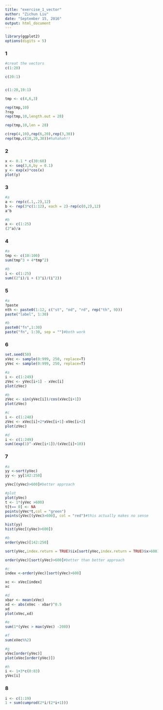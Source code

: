 ```yaml
---
title: "exercise_1_vector"
author: "Zichun Liu"
date: "September 15, 2016"
output: html_document
---
```

```r
library(ggplot2)
options(digits = 5)
```

### 1
```r
#creat the vectors
c(1:20)

c(20:1)


c(1:20,19:1)

tmp <- c(4,6,3)

rep(tmp,10)
?rep
rep(tmp,10,length.out = 28)

rep(tmp,10,len = 28)

c(rep(4,10),rep(6,20),rep(3,30))
rep(tmp,c(10,20,30))#hahahah!!
```

### 2
```r
x <- 0.1 * c(30:60)
x <- seq(3,6,by = 0.1)
y <- exp(x)*cos(x)
plot(y)
```

### 3
```r
#a
a <- rep(c(.1,.2),12)
b <- rep(3*c(1:12), each = 2)-rep(c(0,2),12)
a^b

#b
a <- c(1:25)
(2^a)/a
```

### 4
```r
#a
tmp <- c(10:100)
sum(tmp^3 + 4*tmp^2)

#b
i <- c(1:25)
sum((2^i)/i + (3^i)/(i^2))
```

### 5
```r
#a
?paste
nth <- paste0(1:12, c("st", "nd", "rd", rep("th", 9)))
paste("label", 1:30)

#b
paste0("fn",1:30)
paste("fn", 1:30, sep = "")#both work
```

### 6
```r
set.seed(50)
xVec <- sample(0:999, 250, replace=T)
yVec <- sample(0:999, 250, replace=T)

#a
i <- c(1:249)
zVec <- yVec[i+1] - xVec[i]
plot(zVec)

#b
zVec <- sin(yVec[i])/cos(xVec[i+1])
plot(zVec)

#c
i <- c(1:248)
zVec <- xVec[i]+2*xVec[i+1]-xVec[i+2]
plot(zVec)

#d
i <- c(1:249)
sum((exp(1)^-xVec[i+1])/(xVec[i]+10))

```

### 7
```r
#a
yy <-sort(yVec)
yy <- yy[142:250]

yVec[(yVec)>600]#better approach

#plot
plot(yVec)
t <- 1*(yVec >600)
t[t== 0] <- NA
points(yVec*t,col = "green")
points(yVec[(yVec)>600], col = "red")#this actually makes no sense

hist(yy)
hist(yVec[(yVec)>600])

#b
order(yVec)[142:250]

sort(yVec,index.return = TRUE)$ix[sort(yVec,index.return = TRUE)$x>600]#better approach

order(yVec)[sort(yVec)>600]#better than better approach

#c
index <-order(yVec)[sort(yVec)>600]

xc <- xVec[index]
xc

#d
xbar <- mean(xVec)
xd <- abs(xVec - xbar)^0.5
xd
plot(xVec,xd)

#e
sum(1*(yVec > max(yVec) -200))

#f
sum(xVec%%2)

#g
xVec[order(yVec)]
plot(xVec[order(yVec)])

#h
i <- 1+3*c(0:83)
yVec[i]
```

### 8
```r
i <- c(1:19)
1 + sum(cumprod(2*i/(2*i+1)))
```



